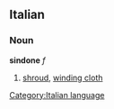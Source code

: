 ==Italian==
===Noun===
'''sindone''' ''f''
# [[shroud]], [[winding cloth]]
[[Category:Italian language]]